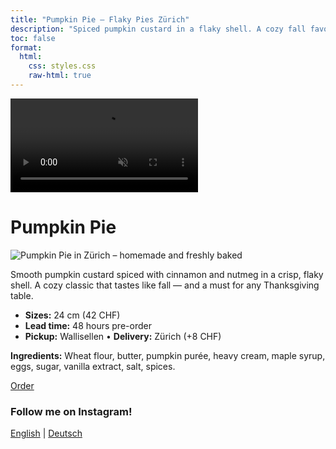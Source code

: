 ```yaml
---
title: "Pumpkin Pie – Flaky Pies Zürich"
description: "Spiced pumpkin custard in a flaky shell. A cozy fall favorite and a must-have for Thanksgiving in Zürich."
toc: false
format:
  html:
    css: styles.css
    raw-html: true 
---
```

<!-- Desktop background video -->
<div class="background-video-container">
  <video autoplay muted loop playsinline>
    <source src="../Backgroundrotating.mp4" type="video/mp4">
  </video>
</div>

# Pumpkin Pie

<div class="pie-layout">

<img src="images/pumpkin-pie-thanksgiving-zurich2.jpeg"
       alt="Pumpkin Pie in Zürich – homemade and freshly baked"
       class="pie-photo" loading="lazy">

<div class="pie-text">
<p>
     Smooth pumpkin custard spiced with cinnamon and nutmeg in a crisp, flaky shell. A cozy classic that tastes like fall — and a must for any Thanksgiving table.
</p>
<ul>
<li><strong>Sizes:</strong> 24 cm (42 CHF)</li>
<li><strong>Lead time:</strong> 48 hours pre-order</li>
<li><strong>Pickup:</strong> Wallisellen • <strong>Delivery:</strong> Zürich (+8 CHF)</li>
</ul>
<p><strong>Ingredients:</strong> Wheat flour, butter, pumpkin purée, heavy cream, maple syrup, eggs, sugar, vanilla extract, salt, spices.</p>
<div class="nav-button">
  <a href="order-pies-zurich.qmd" class="btn-link">Order</a>
</div>
</div>

</div>



<div class="content-overlay">



<script type="application/ld+json">
{
  "@context": "https://schema.org",
  "@type": "Bakery",
  "name": "Flaky",
  "image": "https://yourdomain.com/logo_website.png",
  "address": {
    "@type": "PostalAddress",
    "addressLocality": "Zürich",
    "addressCountry": "CH"
  },
  "servesCuisine": "American desserts",
  "url": "https://yourdomain.com",
  "description": "Flaky is a home-based microbakery in Zürich, baking handmade American-style pies such as pumpkin pie, cinnamon apple crumble, and pecan pie."
}
</script>

<div class="social-center">
  <h3 class="social-heading">Follow me on Instagram!</h3>
  <a href="https://www.instagram.com/flakypieshop" target="_blank" class="social-link">
    <i class="fab fa-instagram"></i>
  </a>
</div>



<div class="language-switch">
  <a href="index.html">English</a> |
  <a href="de/index.html">Deutsch</a>
</div>



<div class="footer-heart">
  <i class="fas fa-heart"></i>
</div>


<script>
document.addEventListener("DOMContentLoaded", function() {
  const navLinks = document.querySelectorAll('.navbar-nav .nav-link');
  const navbarCollapse = document.querySelector('.navbar-collapse');

  navLinks.forEach(function(link) {
    link.addEventListener('click', function() {
      if (navbarCollapse.classList.contains('show')) {
        // collapse the menu
        const collapse = new bootstrap.Collapse(navbarCollapse);
        collapse.hide();
      }
    });
  });
});
</script>
